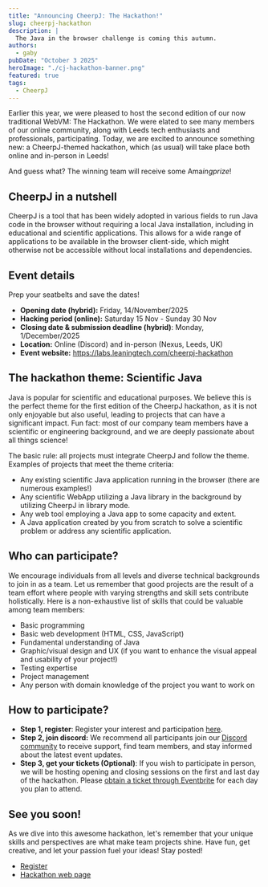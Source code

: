 ```yaml
---
title: "Announcing CheerpJ: The Hackathon!"
slug: cheerpj-hackathon
description: |
  The Java in the browser challenge is coming this autumn.
authors:
  - gaby
pubDate: "October 3 2025"
heroImage: "./cj-hackathon-banner.png"
featured: true
tags:
  - CheerpJ
---
```



Earlier this year, we were pleased to host the second edition of our now traditional WebVM: The Hackathon. We were elated to see many members of our online community, along with Leeds tech enthusiasts and professionals, participating. Today, we are excited to announce something new: a CheerpJ-themed hackathon, which (as usual) will take place both online and in-person in Leeds!

And guess what? The winning team will receive some Ama$ing prize$!

## CheerpJ in a nutshell

CheerpJ is a tool that has been widely adopted in various fields to run Java code in the browser without requiring a local Java installation, including in educational and scientific applications. This allows for a wide range of applications to be available in the browser client-side, which might otherwise not be accessible without local installations and dependencies.

## Event details

Prep your seatbelts and save the dates!

- **Opening date (hybrid):** Friday, 14/November/2025
- **Hacking period (online):** Saturday 15 Nov - Sunday 30 Nov
- **Closing date & submission deadline (hybrid)**: Monday, 1/December/2025
- **Location:** Online (Discord) and in-person (Nexus, Leeds, UK)
- **Event website:** https://labs.leaningtech.com/cheerpj-hackathon

## The hackathon theme: Scientific Java

Java is popular for scientific and educational purposes. We believe this is the perfect theme for the first edition of the CheerpJ hackathon, as it is not only enjoyable but also useful, leading to projects that can have a significant impact. Fun fact: most of our company team members have a scientific or engineering background, and we are deeply passionate about all things science!

The basic rule: all projects must integrate CheerpJ and follow the theme. Examples of projects that meet the theme criteria:

- Any existing scientific Java application running in the browser (there are numerous examples!)
- Any scientific WebApp utilizing a Java library in the background by utilizing CheerpJ in library mode.
- Any web tool employing a Java app to some capacity and extent.
- A Java application created by you from scratch to solve a scientific problem or address any scientific application.

## Who can participate?

We encourage individuals from all levels and diverse technical backgrounds to join in as a team. Let us remember that good projects are the result of a team effort where people with varying strengths and skill sets contribute holistically.
Here is a non-exhaustive list of skills that could be valuable among team members:

- Basic programming
- Basic web development (HTML, CSS, JavaScript)
- Fundamental understanding of Java
- Graphic/visual design and UX (if you want to enhance the visual appeal and usability of your project!)
- Testing expertise
- Project management
- Any person with domain knowledge of the project you want to work on

## How to participate?

- **Step 1, register**: Register your interest and participation [here](https://forms.gle/ECGyMj8xzjgWQADaA).
- **Step 2, join discord:** We recommend all participants join our [Discord community](https://discord.leaningtech.com/) to receive support, find team members, and stay informed about the latest event updates.
- **Step 3, get your tickets (Optional)**: If you wish to participate in person, we will be hosting opening and closing sessions on the first and last day of the hackathon. Please [obtain a ticket through Eventbrite](https://www.eventbrite.co.uk/e/cheerpj-the-hackathon-tickets-1720915477519?utm-campaign=social&utm-content=attendeeshare&utm-medium=discovery&utm-term=listing&utm-source=cp&aff=ebdsshcopyurl) for each day you plan to attend.

## See you soon!

As we dive into this awesome hackathon, let's remember that your unique skills and perspectives are what make team projects shine. Have fun, get creative, and let your passion fuel your ideas! Stay posted!

- [Register](https://forms.gle/ECGyMj8xzjgWQADaA)
- [Hackathon web page](https://labs.leaningtech.com/cheerpj-hackathon)
